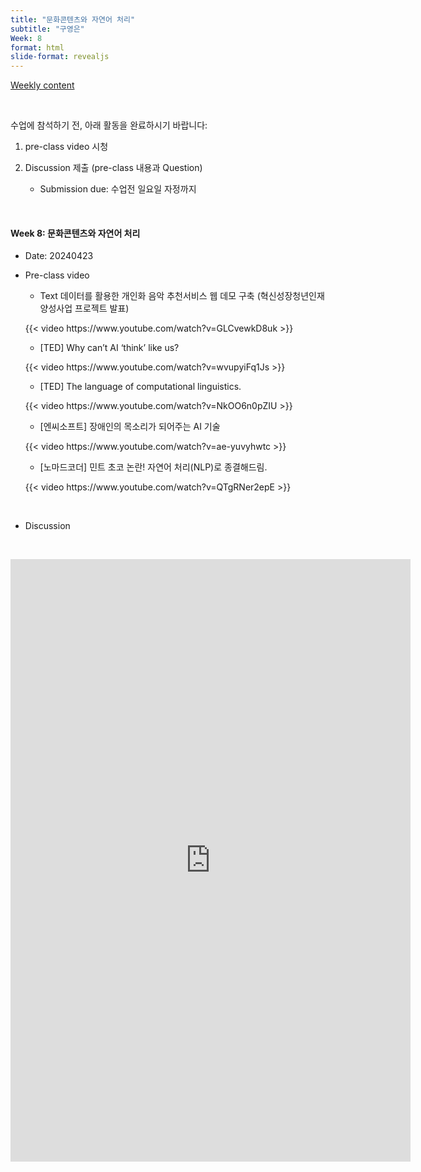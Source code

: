 ```yaml
---
title: "문화콘텐츠와 자연어 처리"
subtitle: "구영은" 
Week: 8
format: html
slide-format: revealjs
---
```


[Weekly content](https://changjunlee.com/teaching/cul_tech_101/weekly_2/)

<br>

수업에 참석하기 전, 아래 활동을 완료하시기 바랍니다:

1.  pre-class video 시청

2.  Discussion 제출 (pre-class 내용과 Question)

    -   Submission due: 수업전 일요일 자정까지

<br>

#### **Week 8: 문화콘텐츠와 자연어 처리**

-   Date: 20240423

-   Pre-class video

    -   Text 데이터를 활용한 개인화 음악 추천서비스 웹 데모 구축 (혁신성장청년인재양성사업 프로젝트 발표)

    {{< video https://www.youtube.com/watch?v=GLCvewkD8uk >}}

    -   [TED] Why can't AI 'think' like us?

    {{< video https://www.youtube.com/watch?v=wvupyiFq1Js >}}
    
    -   [TED] The language of computational linguistics.

    {{< video https://www.youtube.com/watch?v=NkOO6n0pZIU >}}
    
    -   [엔씨소프트] 장애인의 목소리가 되어주는 AI 기술

    {{< video https://www.youtube.com/watch?v=ae-yuvyhwtc >}}
     
    -   [노마드코더] 민트 초코 논란! 자연어 처리(NLP)로 종결해드림.

    {{< video https://www.youtube.com/watch?v=QTgRNer2epE >}}
     

<br>

-   Discussion

<br>

<iframe src="https://docs.google.com/forms/d/e/1FAIpQLSf3C0wOA_iO7biU5IN2K2jTAGuXBvqUnMboit4bmUjoo-4Q9g/viewform?embedded=true" width="640" height="964" frameborder="0" marginheight="0" marginwidth="0">

로드 중…

</iframe>
